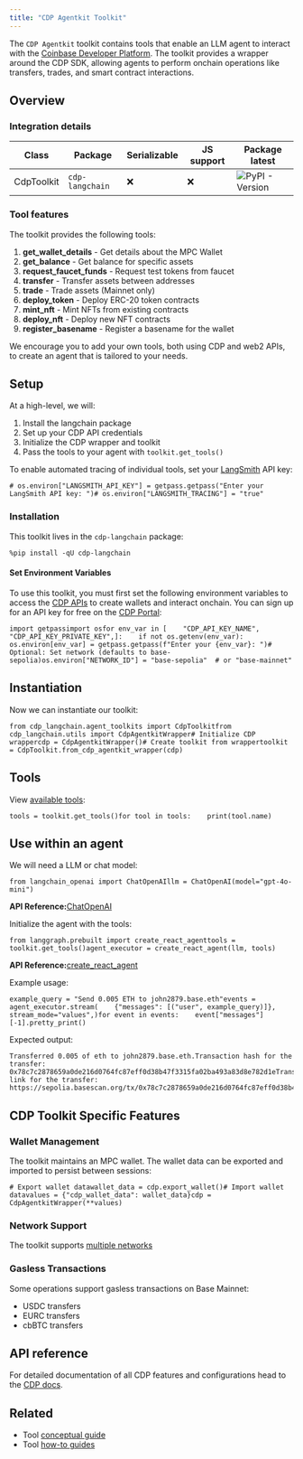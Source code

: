 ```yaml
---
title: "CDP Agentkit Toolkit"
---
```


The `CDP Agentkit` toolkit contains tools that enable an LLM agent to interact with the [Coinbase Developer Platform](https://docs.cdp.coinbase.com/). The toolkit provides a wrapper around the CDP SDK, allowing agents to perform onchain operations like transfers, trades, and smart contract interactions.

## Overview

### Integration details

| Class      | Package         | Serializable | JS support | Package latest                                                                       |
| ---------- | --------------- | ------------ | ---------- | ------------------------------------------------------------------------------------ |
| CdpToolkit | `cdp-langchain` | ❌            | ❌          | ![PyPI - Version](/images/oss/integrations/tools/cdp_agentkit/pypi/v/cdp-langchain) |

### Tool features

The toolkit provides the following tools:

1. **get\_wallet\_details** - Get details about the MPC Wallet
2. **get\_balance** - Get balance for specific assets
3. **request\_faucet\_funds** - Request test tokens from faucet
4. **transfer** - Transfer assets between addresses
5. **trade** - Trade assets (Mainnet only)
6. **deploy\_token** - Deploy ERC-20 token contracts
7. **mint\_nft** - Mint NFTs from existing contracts
8. **deploy\_nft** - Deploy new NFT contracts
9. **register\_basename** - Register a basename for the wallet

We encourage you to add your own tools, both using CDP and web2 APIs, to create an agent that is tailored to your needs.

## Setup

At a high-level, we will:

1. Install the langchain package
2. Set up your CDP API credentials
3. Initialize the CDP wrapper and toolkit
4. Pass the tools to your agent with `toolkit.get_tools()`

To enable automated tracing of individual tools, set your [LangSmith](https://docs.smith.langchain.com/) API key:

```
# os.environ["LANGSMITH_API_KEY"] = getpass.getpass("Enter your LangSmith API key: ")# os.environ["LANGSMITH_TRACING"] = "true"
```

### Installation

This toolkit lives in the `cdp-langchain` package:

```
%pip install -qU cdp-langchain
```

#### Set Environment Variables

To use this toolkit, you must first set the following environment variables to access the [CDP APIs](https://docs.cdp.coinbase.com/mpc-wallet/oss/quickstart) to create wallets and interact onchain. You can sign up for an API key for free on the [CDP Portal](https://cdp.coinbase.com/):

```
import getpassimport osfor env_var in [    "CDP_API_KEY_NAME",    "CDP_API_KEY_PRIVATE_KEY",]:    if not os.getenv(env_var):        os.environ[env_var] = getpass.getpass(f"Enter your {env_var}: ")# Optional: Set network (defaults to base-sepolia)os.environ["NETWORK_ID"] = "base-sepolia"  # or "base-mainnet"
```

## Instantiation

Now we can instantiate our toolkit:

```
from cdp_langchain.agent_toolkits import CdpToolkitfrom cdp_langchain.utils import CdpAgentkitWrapper# Initialize CDP wrappercdp = CdpAgentkitWrapper()# Create toolkit from wrappertoolkit = CdpToolkit.from_cdp_agentkit_wrapper(cdp)
```

## Tools

View [available tools](#tool-features):

```
tools = toolkit.get_tools()for tool in tools:    print(tool.name)
```

## Use within an agent

We will need a LLM or chat model:

```
from langchain_openai import ChatOpenAIllm = ChatOpenAI(model="gpt-4o-mini")
```

**API Reference:**[ChatOpenAI](https://python.langchain.com/api_reference/openai/chat_models/langchain_openai.chat_models.base.ChatOpenAI.html)

Initialize the agent with the tools:

```
from langgraph.prebuilt import create_react_agenttools = toolkit.get_tools()agent_executor = create_react_agent(llm, tools)
```

**API Reference:**[create\_react\_agent](https://langchain-ai.github.io/langgraph/reference/prebuilt/#langgraph.prebuilt.chat_agent_executor.create_react_agent)

Example usage:

```
example_query = "Send 0.005 ETH to john2879.base.eth"events = agent_executor.stream(    {"messages": [("user", example_query)]},    stream_mode="values",)for event in events:    event["messages"][-1].pretty_print()
```

Expected output:

```
Transferred 0.005 of eth to john2879.base.eth.Transaction hash for the transfer: 0x78c7c2878659a0de216d0764fc87eff0d38b47f3315fa02ba493a83d8e782d1eTransaction link for the transfer: https://sepolia.basescan.org/tx/0x78c7c2878659a0de216d0764fc87eff0d38b47f3315fa02ba493a83d8e782d1
```

## CDP Toolkit Specific Features

### Wallet Management

The toolkit maintains an MPC wallet. The wallet data can be exported and imported to persist between sessions:

```
# Export wallet datawallet_data = cdp.export_wallet()# Import wallet datavalues = {"cdp_wallet_data": wallet_data}cdp = CdpAgentkitWrapper(**values)
```

### Network Support

The toolkit supports [multiple networks](https://docs.cdp.coinbase.com/cdp-sdk/oss/networks)

### Gasless Transactions

Some operations support gasless transactions on Base Mainnet:

* USDC transfers
* EURC transfers
* cbBTC transfers

## API reference

For detailed documentation of all CDP features and configurations head to the [CDP docs](https://docs.cdp.coinbase.com/mpc-wallet/oss/welcome).

## Related

* Tool [conceptual guide](/oss/concepts/tools)
* Tool [how-to guides](/oss/how_to/#tools)

